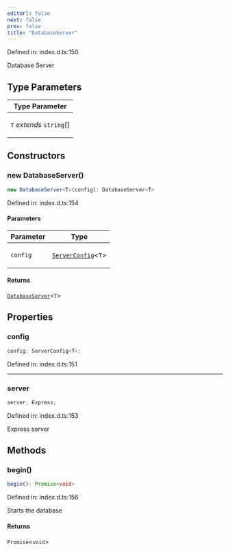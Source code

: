 ```yaml
---
editUrl: false
next: false
prev: false
title: "DatabaseServer"
---
```


Defined in: index.d.ts:150

Database Server

## Type Parameters

<table>
<thead>
<tr>
<th>Type Parameter</th>
</tr>
</thead>
<tbody>
<tr>
<td>

`T` *extends* `string`[]

</td>
</tr>
</tbody>
</table>

## Constructors

### new DatabaseServer()

```ts
new DatabaseServer<T>(config): DatabaseServer<T>
```

Defined in: index.d.ts:154

#### Parameters

<table>
<thead>
<tr>
<th>Parameter</th>
<th>Type</th>
</tr>
</thead>
<tbody>
<tr>
<td>

`config`

</td>
<td>

[`ServerConfig`](/webdb/reference/interfaces/serverconfig/)\<`T`\>

</td>
</tr>
</tbody>
</table>

#### Returns

[`DatabaseServer`](/webdb/reference/classes/databaseserver/)\<`T`\>

## Properties

### config

```ts
config: ServerConfig<T>;
```

Defined in: index.d.ts:151

***

### server

```ts
server: Express;
```

Defined in: index.d.ts:153

Express server

## Methods

### begin()

```ts
begin(): Promise<void>
```

Defined in: index.d.ts:156

Starts the database

#### Returns

`Promise`\<`void`\>
